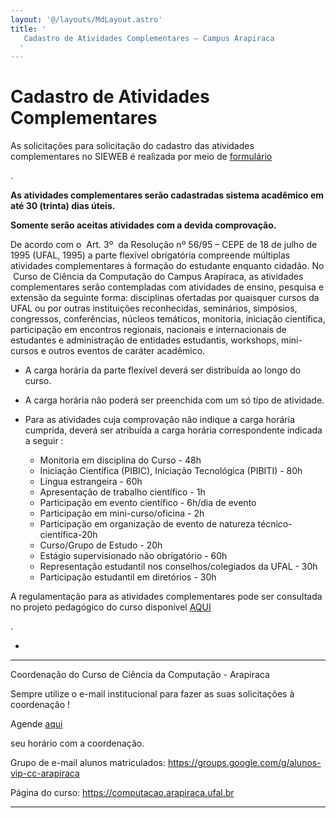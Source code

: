 ```yaml
---
layout: '@/layouts/MdLayout.astro'
title: '
   Cadastro de Atividades Complementares — Campus Arapiraca
  '
---
```






Cadastro de Atividades Complementares
=====================================











 As solicitações para solicitação do cadastro das atividades complementares no SIEWEB é realizada por meio de
 <a href="https://docs.google.com/forms/d/e/1FAIpQLSdj2Rt3a3pci-VuezYKMLMEvSL1Hf-xynXrRlWVaeI05HMmBQ/viewform">
 formulário
</a>

 .
 





**As atividades complementares serão cadastradas sistema acadêmico em até 30 (trinta) dias úteis.** 
  








**Somente serão aceitas atividades com a devida comprovação.** 
  







 De acordo com o  Art. 3º  da Resolução nº 56/95 – CEPE de 18 de julho de 1995 (UFAL, 1995) a parte flexível obrigatória compreende múltiplas atividades complementares à formação do estudante enquanto cidadão. No  Curso de Ciência da Computação do Campus Arapiraca, as atividades complementares serão contempladas com atividades de ensino, pesquisa e extensão da seguinte forma: disciplinas ofertadas por quaisquer cursos da UFAL ou por outras instituições reconhecidas, seminários, simpósios, congressos, conferências, núcleos temáticos, monitoria, iniciação científica, participação em encontros regionais, nacionais e internacionais de estudantes e administração de entidades estudantis, workshops, mini-cursos e outros eventos de caráter acadêmico.
 
  






* A carga horária da parte flexível deverá ser distribuída ao longo do curso.
* A carga horária não poderá ser preenchida com um só tipo de atividade.
* Para as atividades cuja comprovação não indique a carga horária cumprida, deverá ser atribuída a carga horária correspondente indicada a seguir :
 
	+ Monitoria em disciplina do Curso - 48h
	+ Iniciação Científica (PIBIC), Iniciação Tecnológica (PIBITI) - 80h
	+ Língua estrangeira - 60h
	+ Apresentação de trabalho científico - 1h
	+ Participação em evento científico - 6h/dia de evento
	+ Participação em mini-curso/oficina - 2h
	+ Participação em organização de evento de natureza técnico-científica-20h
	+ Curso/Grupo de Estudo - 20h
	+ Estágio supervisionado não obrigatório - 60h
	+ Representação estudantil nos conselhos/colegiados da UFAL - 30h
	+ Participação estudantil em diretórios - 30h



 A regulamentação para as atividades complementares pode ser consultada no projeto pedagógico do curso disponível
 <a href="#">
 AQUI
</a>

 .
 




 -
 
 -----------------------------------------------------------------------------------------------------
 



 Coordenação do Curso de Ciência da Computação - Arapiraca
 



 Sempre utilize o e-mail institucional para fazer as suas solicitações à coordenação !
 



 Agende
 <a href="https://calendly.com/coordenacao-cpt">
 aqui
</a>

 seu horário com a coordenação​.​
 



 Grupo de e-mail alunos matriculados:
 <a href="https://groups.google.com/g/alunos-vip-cc-arapiraca">
 https://groups.google.com/g/alunos-vip-cc-arapiraca
</a>





 Página do curso:
 <a href="https://computacao.arapiraca.ufal.br/">
 https://computacao.arapiraca.ufal.br
</a>





 ------------------------------------------------------------------------------------------------------
 












